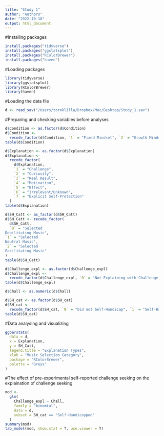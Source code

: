 ```yaml
---
title: "Study 1"
author: "Authors"
date: "2022-10-18"
output: html_document
---
```


#Installing packages
```r
install.packages("tidyverse")
install.packages("ggstatsplot")
install.packages("RColorBrewer")
install.packages("haven")
```

#Loading packages
```r
library(tidyverse)
library(ggstatsplot)
library(RColorBrewer)
library(haven)
```

#Loading the data file
```r
d <- read_sav("/Users/toroklilla/Dropbox/Mac/Desktop/Study_1.sav")
```

#Preparing and checking variables before analyses
```r
d$Condition <- as.factor(d$Condition)
d$Condition <-
  recode_factor(d$Condition, `1` = "Fixed Mindset", `2` = "Growth Mindset")
table(d$Condition)

d$Explanation <- as.factor(d$Explanation)
d$Explanation <-
  recode_factor(
    d$Explanation,
    `1` = "Challenge",
    `2` = "Curiosity",
    `3` = "Real Result",
    `4` = "Motivation",
    `5` = "Effect",
    `6` = "Irrelevant/Unknown",
    `7` = "Explicit Self-Protection"
  )
table(d$Explanation)

d$SH_Catt <- as_factor(d$SH_Catt)
d$SH_Catt <- recode_factor(
  d$SH_Catt,
  `0` = "Selected
Debilitating Music",
`1` = "Selected
Neutral Music",
`2` = "Selected
Facilitating Music"
)
table(d$SH_Catt)

d$Challenge_expl <- as.factor(d$Challenge_expl)
d$Challenge_expl <-
  recode_factor(d$Challenge_expl, `0` = "Not Explaining with Challenge Seeking", `1` = "Explaining with Challenge Seeking")
table(d$Challenge_expl)

d$Chall <- as.numeric(d$Chall)

d$SH_cat <- as.factor(d$SH_cat)
d$SH_cat <-
  recode_factor(d$SH_cat, `0` = "Did not Self-Handicap", `1` = "Self-Handicapped")
table(d$SH_cat)
```

#Data analysing and visualizing
```r
ggbarstats(
  data = d,
  x = Explanation,
  y = SH_Catt,
  legend.title = "Explanation Types",
  xlab = "Music Selection Category",
  package = "RColorBrewer",
  palette = "Greys"
)
```

#The effect of pre-experimental self-reported challenge seeking on the explaination of challenge seeking
```r
mod <-
  glm(
    Challenge_expl ~ Chall,
    family = "binomial",
    data = d,
    subset = SH_cat == "Self-Handicapped"
  )
summary(mod)
tab_model(mod, show.stat = T, use.viewer = T)
```